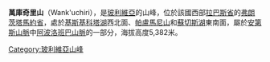 {{Unreferenced|time=2021-05-23T14:35:10+00:00}}
{{Coord|14|46|37|S|69|12|58|W|display=title}}

'''萬庫奇里山'''（Wank'uchiri），是[[玻利維亞|玻利維亞]]的山峰，位於該國西部[[拉巴斯省|拉巴斯省]]的[[弗朗茨塔馬約省|弗朗茨塔馬約省]]，處於[[基斯基科塔湖|基斯基科塔湖]]西北面、[[帕盧馬尼山|帕盧馬尼山]]和[[蘇切斯湖|蘇切斯湖]]東南面，屬於[[安第斯山脈|安第斯山脈]]中[[阿波洛班巴山脈|阿波洛班巴山脈]]的一部分，海拔高度5,382米。

{{Bolivia-geo-stub}}
[[Category:玻利維亞山峰|Category:玻利維亞山峰]]